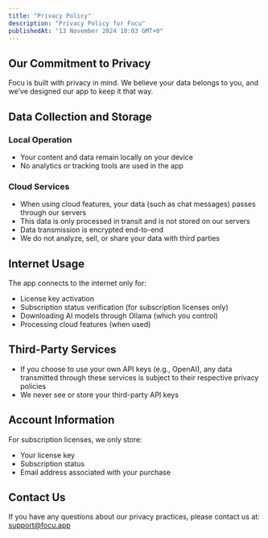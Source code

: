 ```yaml
---
title: "Privacy Policy"
description: "Privacy Policy for Focu"
publishedAt: "13 November 2024 10:03 GMT+0"
---
```


## Our Commitment to Privacy

Focu is built with privacy in mind. We believe your data belongs to you, and we've designed our app to keep it that way.

## Data Collection and Storage

### Local Operation

- Your content and data remain locally on your device
- No analytics or tracking tools are used in the app

### Cloud Services
- When using cloud features, your data (such as chat messages) passes through our servers
- This data is only processed in transit and is not stored on our servers
- Data transmission is encrypted end-to-end
- We do not analyze, sell, or share your data with third parties

## Internet Usage

The app connects to the internet only for:
- License key activation
- Subscription status verification (for subscription licenses only)
- Downloading AI models through Ollama (which you control)
- Processing cloud features (when used)

## Third-Party Services

- If you choose to use your own API keys (e.g., OpenAI), any data transmitted through these services is subject to their respective privacy policies
- We never see or store your third-party API keys

## Account Information

For subscription licenses, we only store:
- Your license key
- Subscription status
- Email address associated with your purchase

## Contact Us

If you have any questions about our privacy practices, please contact us at:
support@focu.app
